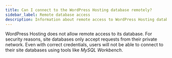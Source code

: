```yaml
---
title: Can I connect to the WordPress Hosting database remotely?
sidebar_label: Remote database access
description: Information about remote access to WordPress Hosting databases
---
```


WordPress Hosting does not allow remote access to its database. For security reasons, site databases only accept requests from their private network. Even with correct credentials, users will not be able to connect to their site databases using tools like _MySQL Workbench_.